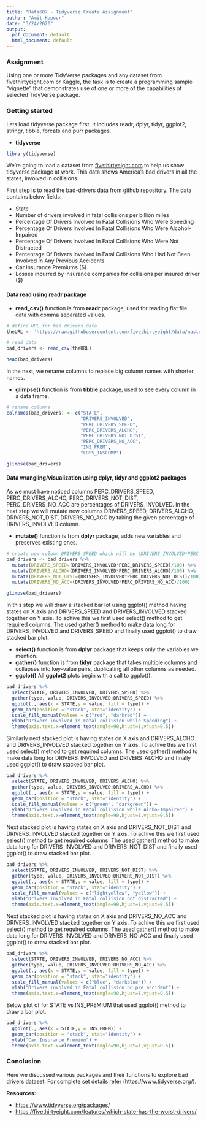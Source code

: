```yaml
---
title: "Data607 - Tidyverse Create Assignment"
author: "Amit Kapoor"
date: "3/24/2020"
output:
  pdf_document: default
  html_document: default
---
```


### Assignment

Using one or more TidyVerse packages and any dataset from fivethirtyeight.com or Kaggle, the task is to create a programming sample “vignette” that demonstrates use of one or more of the capabilities of selected TidyVerse package.


### Getting started

Lets load tidyverse package first. It includes readr, dplyr, tidyr, ggplot2, stringr, tibble, forcats and purr packages.

* **tidyverse** 


```r
library(tidyverse)
```
  
We're going to load a dataset from [fivethirtyeight.com](https://fivethirtyeight.com/features/which-state-has-the-worst-drivers/) to help us show tidyverse package at work. This data shows America’s bad drivers in all the states, involved in collisions. 


First step is to read the bad-drivers data from github repository. The data contains below fields:

* State	
* Number of drivers involved in fatal collisions per billion miles
* Percentage Of Drivers Involved In Fatal Collisions Who Were Speeding	
* Percentage Of Drivers Involved In Fatal Collisions Who Were Alcohol-Impaired	
* Percentage Of Drivers Involved In Fatal Collisions Who Were Not Distracted	
* Percentage Of Drivers Involved In Fatal Collisions Who Had Not Been Involved In Any Previous Accidents	
* Car Insurance Premiums ($)	
* Losses incurred by insurance companies for collisions per insured driver ($)



#### Data read using readr package

* **read_csv()** function is from **readr** package, used for reading flat file data with comma separated values.


```r

# define URL for bad drivers data
theURL <- 'https://raw.githubusercontent.com/fivethirtyeight/data/master/bad-drivers/bad-drivers.csv'

# read data
bad_drivers <- read_csv(theURL)

head(bad_drivers)
```

In the next, we rename columns to replace big column names with shorter names.

* **glimpse()** function is from **tibble** package, used to see every column in a data frame.

```r
# rename columns
colnames(bad_drivers) <- c("STATE", 
                           "DRIVERS_INVOLVED", 
                           "PERC_DRIVERS_SPEED", 
                           "PERC_DRIVERS_ALCHO", 
                           "PERC_DRIVERS_NOT_DIST", 
                           "PERC_DRIVERS_NO_ACC", 
                           "INS_PREM", 
                           "LOSS_INSCOMP")

glimpse(bad_drivers)
```



#### Data wrangling/visualization using dplyr, tidyr and ggplot2 packages

As we must have noticed columns PERC_DRIVERS_SPEED, PERC_DRIVERS_ALCHO, PERC_DRIVERS_NOT_DIST, PERC_DRIVERS_NO_ACC are percentages of DRIVERS_INVOLVED. In the next step we will mutate new columns DRIVERS_SPEED, DRIVERS_ALCHO, DRIVERS_NOT_DIST, DRIVERS_NO_ACC by taking the given percentage of DRIVERS_INVOLVED column.

* **mutate()** function is from **dplyr** package, adds new variables and preserves existing ones.



```r
# create new column DRIVERS_SPEED which will be (DRIVERS_INVOLVED*PERC_DRIVERS_SPEED)/100
bad_drivers <- bad_drivers %>% 
  mutate(DRIVERS_SPEED=(DRIVERS_INVOLVED*PERC_DRIVERS_SPEED)/100) %>% 
  mutate(DRIVERS_ALCHO=(DRIVERS_INVOLVED*PERC_DRIVERS_ALCHO)/100) %>% 
  mutate(DRIVERS_NOT_DIST=(DRIVERS_INVOLVED*PERC_DRIVERS_NOT_DIST)/100) %>% 
  mutate(DRIVERS_NO_ACC=(DRIVERS_INVOLVED*PERC_DRIVERS_NO_ACC)/100)

glimpse(bad_drivers)
```


In this step we will draw a stacked bar lot using ggplot() method having states on X axis and DRIVERS_SPEED and DRIVERS_INVOLVED stacked together on Y axis. To achive this we first used select() method to get required columns. The used gather() method to make data long for DRIVERS_INVOLVED and DRIVERS_SPEED and finally used ggplot() to draw stacked bar plot.

* **select()** function is from **dplyr** package that keeps only the variables we mention.
* **gather()** function is from **tidyr** package that takes multiple columns and collapses into key-value pairs, duplicating all other columns as needed.
* **ggplot()** All **ggplot2** plots begin with a call to ggplot().

```r
bad_drivers %>% 
  select(STATE, DRIVERS_INVOLVED, DRIVERS_SPEED) %>% 
  gather(type, value, DRIVERS_INVOLVED:DRIVERS_SPEED) %>% 
  ggplot(., aes(x = STATE,y = value, fill = type)) + 
  geom_bar(position = "stack", stat="identity") + 
  scale_fill_manual(values = c("red", "darkred")) + 
  ylab("Drivers involved in Fatal collision while Speeding") + 
  theme(axis.text.x=element_text(angle=90,hjust=1,vjust=0.5))

```

Similarly next stacked plot is having states on X axis and DRIVERS_ALCHO and DRIVERS_INVOLVED stacked together on Y axis. To achive this we first used select() method to get required columns. The used gather() method to make data long for DRIVERS_INVOLVED and DRIVERS_ALCHO and finally used ggplot() to draw stacked bar plot.



```r
bad_drivers %>% 
  select(STATE, DRIVERS_INVOLVED, DRIVERS_ALCHO) %>% 
  gather(type, value, DRIVERS_INVOLVED:DRIVERS_ALCHO) %>% 
  ggplot(., aes(x = STATE,y = value, fill = type)) + 
  geom_bar(position = "stack", stat="identity") + 
  scale_fill_manual(values = c("green", "darkgreen")) + 
  ylab("Drivers involved in Fatal collision while Alcho-Impaired") + 
  theme(axis.text.x=element_text(angle=90,hjust=1,vjust=0.5))

```


Next stacked plot is having states on X axis and DRIVERS_NOT_DIST and DRIVERS_INVOLVED stacked together on Y axis. To achive this we first used select() method to get required columns. The used gather() method to make data long for DRIVERS_INVOLVED and DRIVERS_NOT_DIST and finally used ggplot() to draw stacked bar plot.



```r
bad_drivers %>% 
  select(STATE, DRIVERS_INVOLVED, DRIVERS_NOT_DIST) %>% 
  gather(type, value, DRIVERS_INVOLVED:DRIVERS_NOT_DIST) %>% 
  ggplot(., aes(x = STATE,y = value, fill = type)) + 
  geom_bar(position = "stack", stat="identity") + 
  scale_fill_manual(values = c("lightyellow", "yellow")) + 
  ylab("Drivers involved in Fatal collision not distracted") + 
  theme(axis.text.x=element_text(angle=90,hjust=1,vjust=0.5))

```



Next stacked plot is having states on X axis and DRIVERS_NO_ACC and DRIVERS_INVOLVED stacked together on Y axis. To achive this we first used select() method to get required columns. The used gather() method to make data long for DRIVERS_INVOLVED and DRIVERS_NO_ACC and finally used ggplot() to draw stacked bar plot.


```r
bad_drivers %>% 
  select(STATE, DRIVERS_INVOLVED, DRIVERS_NO_ACC) %>% 
  gather(type, value, DRIVERS_INVOLVED:DRIVERS_NO_ACC) %>% 
  ggplot(., aes(x = STATE,y = value, fill = type)) + 
  geom_bar(position = "stack", stat="identity") + 
  scale_fill_manual(values = c("blue", "darkblue")) + 
  ylab("Drivers involved in Fatal collision no pre accident") + 
  theme(axis.text.x=element_text(angle=90,hjust=1,vjust=0.5))

```


Below plot of for STATE vs INS_PREMIUM that used ggplot() method to draw a bar plot.


```r
bad_drivers %>% 
  ggplot(., aes(x = STATE,y = INS_PREM)) + 
  geom_bar(position = "stack", stat="identity") + 
  ylab("Car Insurance Premium") + 
  theme(axis.text.x=element_text(angle=90,hjust=1,vjust=0.5))
```



### **Conclusion**
Here we discussed various packages and their functions to explore bad drivers dataset. For complete set details refer  (https://www.tidyverse.org/).



**Resources:**

* [https://www.tidyverse.org/packages/](https://www.tidyverse.org/packages/)
* [https://fivethirtyeight.com/features/which-state-has-the-worst-drivers/](https://fivethirtyeight.com/features/which-state-has-the-worst-drivers/)